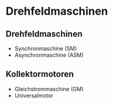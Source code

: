 # Drehfeldmaschinen



`\begin{multicols}{2}`{=latex}

::: callout-note
## Drehfeldmaschinen

-   Synchronmaschine (SM)
-   Asynchronmaschine (ASM)
:::

```{=latex}
\vfill\null
\columnbreak
```

::: callout-note
## Kollektormotoren

-   Gleichstrommaschine (GM)
-   Universalmotor
:::

`\end{multicols}`{=latex}